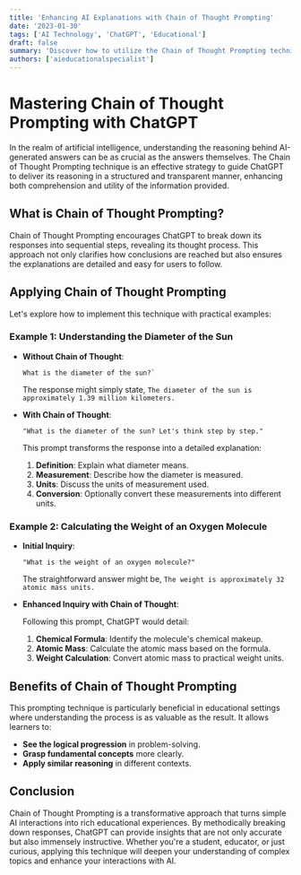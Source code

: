 ```yaml
---
title: 'Enhancing AI Explanations with Chain of Thought Prompting'
date: '2023-01-30'
tags: ['AI Technology', 'ChatGPT', 'Educational']
draft: false
summary: 'Discover how to utilize the Chain of Thought Prompting technique to obtain clear and step-by-step explanations from ChatGPT, making complex information more accessible and understandable.'
authors: ['aieducationalspecialist']
---
```


# Mastering Chain of Thought Prompting with ChatGPT

In the realm of artificial intelligence, understanding the reasoning behind AI-generated answers can be as crucial as the answers themselves. The Chain of Thought Prompting technique is an effective strategy to guide ChatGPT to deliver its reasoning in a structured and transparent manner, enhancing both comprehension and utility of the information provided.

## What is Chain of Thought Prompting?

Chain of Thought Prompting encourages ChatGPT to break down its responses into sequential steps, revealing its thought process. This approach not only clarifies how conclusions are reached but also ensures the explanations are detailed and easy for users to follow.

## Applying Chain of Thought Prompting

Let's explore how to implement this technique with practical examples:

### Example 1: Understanding the Diameter of the Sun

- **Without Chain of Thought**:

  ```plaintext
  What is the diameter of the sun?`
  ```

  The response might simply state, `The diameter of the sun is approximately 1.39 million kilometers.`

- **With Chain of Thought**:

  ```plaintext
  "What is the diameter of the sun? Let's think step by step."
  ```

  This prompt transforms the response into a detailed explanation:

  1. **Definition**: Explain what diameter means.
  2. **Measurement**: Describe how the diameter is measured.
  3. **Units**: Discuss the units of measurement used.
  4. **Conversion**: Optionally convert these measurements into different units.

### Example 2: Calculating the Weight of an Oxygen Molecule

- **Initial Inquiry**:

  ```plaintext
  "What is the weight of an oxygen molecule?"
  ```

  The straightforward answer might be, `The weight is approximately 32 atomic mass units.`

- **Enhanced Inquiry with Chain of Thought**:

  Following this prompt, ChatGPT would detail:

  1. **Chemical Formula**: Identify the molecule's chemical makeup.
  2. **Atomic Mass**: Calculate the atomic mass based on the formula.
  3. **Weight Calculation**: Convert atomic mass to practical weight units.

## Benefits of Chain of Thought Prompting

This prompting technique is particularly beneficial in educational settings where understanding the process is as valuable as the result. It allows learners to:

- **See the logical progression** in problem-solving.
- **Grasp fundamental concepts** more clearly.
- **Apply similar reasoning** in different contexts.

## Conclusion

Chain of Thought Prompting is a transformative approach that turns simple AI interactions into rich educational experiences. By methodically breaking down responses, ChatGPT can provide insights that are not only accurate but also immensely instructive. Whether you're a student, educator, or just curious, applying this technique will deepen your understanding of complex topics and enhance your interactions with AI.
